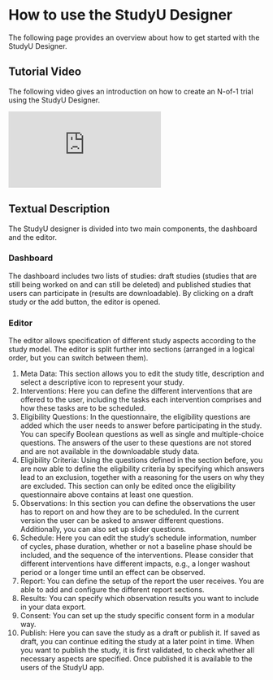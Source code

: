 # How to use the StudyU Designer

The following page provides an overview about how to get started with the StudyU Designer.

## Tutorial Video

The following video gives an introduction on how to create an N-of-1 trial using the StudyU Designer.

<iframe
  src="https://mediaup.uni-potsdam.de/player?autostart=n&videoId=93AFfGHj&captions=y&chapterId=0"
  frameborder="0"
  scrolling="no"
  allowfullscreen
></iframe>

## Textual Description

The StudyU designer is divided into two main components, the dashboard and the editor.

### Dashboard

The dashboard includes two lists of studies: draft studies (studies that are still being worked on
and can still be deleted) and published studies that users can participate in (results are
downloadable). By clicking on a draft study or the add button, the editor is opened.

### Editor

The editor allows specification of different study aspects according to the study model. The editor
is split further into sections (arranged in a logical order, but you can switch between them).

1. Meta Data: This section allows you to edit the study title, description and select a descriptive
   icon to represent your study.
2. Interventions: Here you can define the different interventions that are offered to the user,
   including the tasks each intervention comprises and how these tasks are to be scheduled.
3. Eligibility Questions: In the questionnaire, the eligibility questions are added which the user
   needs to answer before participating in the study. You can specify Boolean questions as well as
   single and multiple-choice questions. The answers of the user to these questions are not stored
   and are not available in the downloadable study data.
4. Eligibility Criteria: Using the questions defined in the section before, you are now able to
   define the eligibility criteria by specifying which answers lead to an exclusion, together with a
   reasoning for the users on why they are excluded. This section can only be edited once the
   eligibility questionnaire above contains at least one question.
5. Observations: In this section you can define the observations the user has to report on and how
   they are to be scheduled. In the current version the user can be asked to answer different
   questions. Additionally, you can also set up slider questions.
6. Schedule: Here you can edit the study’s schedule information, number of cycles, phase duration,
   whether or not a baseline phase should be included, and the sequence of the interventions. Please
   consider that different interventions have different impacts, e.g., a longer washout period or a
   longer time until an effect can be observed.
7. Report: You can define the setup of the report the user receives. You are able to add and
   configure the different report sections.
8. Results: You can specify which observation results you want to include in your data export.
9. Consent: You can set up the study specific consent form in a modular way.
10. Publish: Here you can save the study as a draft or publish it. If saved as draft, you can
    continue editing the study at a later point in time. When you want to publish the study, it is
    first validated, to check whether all necessary aspects are specified. Once published it is
    available to the users of the StudyU app.
